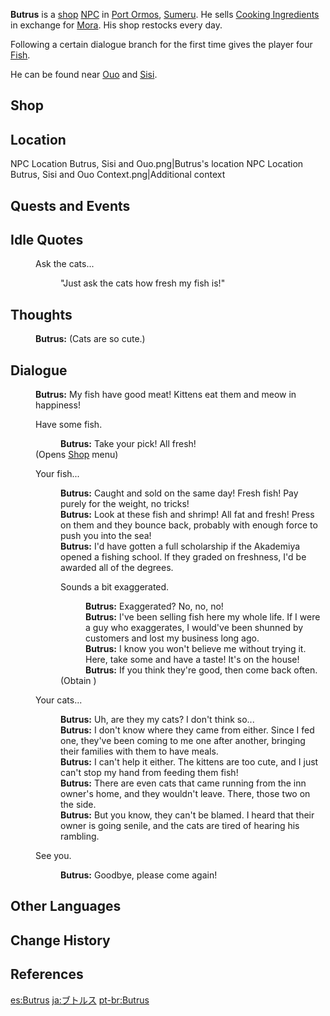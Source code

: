 {{Character Infobox
|type             = Open-World NPC
|image            = NPC Butrus.png
|region           = Sumeru
|location         = Sumeru
|affiliation      = 
|title            = Fishmonger

|ancestry         = <!-- Clan/family -->
|father           = 
|mother           = 
|spouse           = 
|sibling          = 
|child            = 
|relative         = 

|voiceEN          = [[imdb:nm8517409|Kevin Andrew Rivera]]<ref name="Kevin Andrew Rivera 2">Twitter: [https://twitter.com/KevinARiveraVO/status/1573098695708770305 EN VA Self Announcement] ([https://web.archive.org/web/20221118213241/https://twitter.com/KevinARiveraVO/status/1573098695708770305 Archived])</ref>
|voiceCN          = 
|voiceJP          = 
|dialoguereward   = {{Card|Fish|4}}
}}
'''Butrus''' is a [[shop]] [[NPC]] in [[Port Ormos]], [[Sumeru]]. He sells [[Cooking Ingredient]]s in exchange for [[Mora]]. His shop restocks every day.

Following a certain dialogue branch for the first time gives the player four [[Fish]].

He can be found near [[Ouo]] and [[Sisi (Cat)|Sisi]].

== Shop ==
{{Shop/Header|total=1|note=Refreshes|vendor=Butrus}}
{{Shop|Fish|240|10|total=1|note=Daily}}
{{Shop|Crab|240|10|total=1|note=Daily}}
{{Shop|Shrimp Meat|120|100|total=1|note=Daily}}
{{Shop/Footer|note=&#32;|total=16,800}}

==Location==
<gallery>
NPC Location Butrus, Sisi and Ouo.png|Butrus's location
NPC Location Butrus, Sisi and Ouo Context.png|Additional context
</gallery>
<!--
==Profile==
''(To be added.)''

===Appearance===
''(To be added.)''
-->
==Quests and Events==
{{Quests and Events}}

==Idle Quotes==
{{Dialogue Start}}
: {{DIcon|Idle}} Ask the cats...
:: {{A|VO Butrus 01.ogg}} "Just ask the cats how fresh my fish is!"
{{Dialogue End}}

==Thoughts==
{{All Schemes to Know Explanation|name=Butrus}}
{{Dialogue Start}}
:{{A|VO Butrus All Schemes to Know 01.ogg}} '''Butrus:''' (Cats are so cute.)
{{Dialogue End}}

==Dialogue==
{{Dialogue Start}}
:'''Butrus:''' My fish have good meat! Kittens eat them and meow in happiness!
:{{DIcon|Shop}} Have some fish.
::'''Butrus:''' Take your pick! All fresh!
:;(Opens [[Shops|Shop]] menu)
:{{DIcon}} Your fish...
::'''Butrus:''' Caught and sold on the same day! Fresh fish! Pay purely for the weight, no tricks!
::'''Butrus:''' Look at these fish and shrimp! All fat and fresh! Press on them and they bounce back, probably with enough force to push you into the sea!
::'''Butrus:''' I'd have gotten a full scholarship if the Akademiya opened a fishing school. If they graded on freshness, I'd be awarded all of the degrees.
::{{DIcon|Reward}} Sounds a bit exaggerated.
:::'''Butrus:''' Exaggerated? No, no, no!
:::'''Butrus:''' I've been selling fish here my whole life. If I were a guy who exaggerates, I would've been shunned by customers and lost my business long ago.
:::'''Butrus:''' I know you won't believe me without trying it. Here, take some and have a taste! It's on the house!
:::'''Butrus:''' If you think they're good, then come back often.
::;(Obtain {{Item|Fish|x=4}})
:{{DIcon}} Your cats...
::'''Butrus:''' Uh, are they my cats? I don't think so...
::'''Butrus:''' I don't know where they came from either. Since I fed one, they've been coming to me one after another, bringing their families with them to have meals.
::'''Butrus:''' I can't help it either. The kittens are too cute, and I just can't stop my hand from feeding them fish!
::'''Butrus:''' There are even cats that came running from the inn owner's home, and they wouldn't leave. There, those two on the side.
::'''Butrus:''' But you know, they can't be blamed. I heard that their owner is going senile, and the cats are tired of hearing his rambling.
:{{DIcon}} See you.
::'''Butrus:''' Goodbye, please come again!
{{Dialogue End}}

==Other Languages==
{{Other Languages
|default_hidden = 1
|en      = Butrus
|zhs     = 布特罗斯
|zhs_rm  = Bùtèluósī
|zht     = 布特羅斯
|zht_rm  = Bùtèluósī
|ja      = ブトルス
|ja_rm   = Butorusu
|ko      = 부트러스
|es      = Butrus
|fr      = Butrus
|ru      = Бутрус
|th      = Butrus
|vi      = Butrus
|de      = Butrus
|id      = Butrus
|pt      = Butrus
|tr      = Butrus
|it      = Butrus
}}

==Change History==
{{Change History|3.0}}

==References==
{{Reflist}}

[[es:Butrus]]
[[ja:ブトルス]]
[[pt-br:Butrus]]
